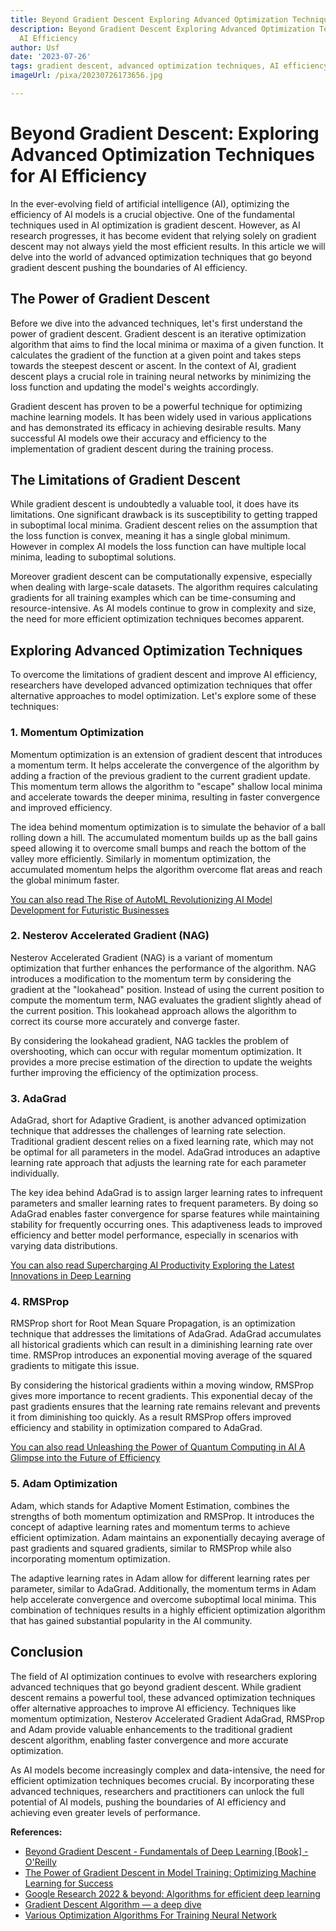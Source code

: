 ```yaml
---
title: Beyond Gradient Descent Exploring Advanced Optimization Techniques for AI Efficiency
description: Beyond Gradient Descent Exploring Advanced Optimization Techniques for
  AI Efficiency
author: Usf
date: '2023-07-26'
tags: gradient descent, advanced optimization techniques, AI efficiency
imageUrl: /pixa/20230726173656.jpg

---
```

#  Beyond Gradient Descent: Exploring Advanced  Optimization  Techniques for AI Efficiency

In the ever-evolving field of artificial intelligence (AI), optimizing the efficiency of AI models is a crucial objective. One of the fundamental techniques used in AI optimization is gradient descent. However, as AI research progresses,  it has become evident  that relying  solely on gradient descent may not always yield the most efficient  results.  In this article we will delve into the world of advanced  optimization techniques that go beyond gradient descent pushing the boundaries of  AI efficiency.

## The Power  of Gradient Descent

Before we dive into the advanced techniques, let's first understand the power  of gradient descent.  Gradient descent is an iterative optimization algorithm that aims to find the  local minima or maxima of  a given function.  It calculates  the gradient of the function at a given point  and takes  steps towards the steepest descent or ascent. In the context of AI, gradient descent  plays a crucial role in training neural  networks by  minimizing the loss function and updating  the model's weights accordingly.

Gradient descent has proven to be a powerful technique for optimizing machine learning  models. It has been widely used in various applications and has demonstrated its efficacy in  achieving desirable results. Many successful AI models owe their accuracy and efficiency to the implementation of gradient descent  during the training process.

## The  Limitations of  Gradient Descent

While gradient  descent is undoubtedly  a valuable tool, it does have its  limitations. One significant drawback is its susceptibility to getting trapped in suboptimal local minima. Gradient descent relies on the assumption that the loss function is convex, meaning it has  a single global minimum. However in complex AI models the loss function  can have multiple local  minima, leading to  suboptimal  solutions.

Moreover gradient descent can be computationally expensive, especially when dealing with  large-scale  datasets. The algorithm  requires calculating gradients for all training examples which can be time-consuming and resource-intensive. As AI models continue to grow  in  complexity  and size, the need for more efficient  optimization techniques becomes apparent.

## Exploring Advanced Optimization Techniques

To overcome the limitations  of  gradient descent and improve AI efficiency, researchers have developed advanced optimization techniques that offer alternative approaches to model optimization. Let's explore some  of these techniques:

### 1. Momentum Optimization

Momentum optimization is an extension of gradient descent that introduces a momentum term. It helps accelerate the convergence of the algorithm by adding a fraction of the previous gradient to the current gradient update. This momentum term allows the algorithm to "escape" shallow local minima and  accelerate towards the deeper  minima, resulting in faster convergence  and improved efficiency.

The idea behind momentum optimization is to  simulate the  behavior of a ball rolling down a  hill. The accumulated momentum builds up as the ball gains speed allowing it to overcome small bumps and reach  the bottom of the valley more efficiently. Similarly  in momentum optimization, the accumulated momentum helps the algorithm  overcome flat areas and reach the global minimum faster.

[You can  also read The Rise of AutoML Revolutionizing AI Model  Development for  Futuristic Businesses](The%20Rise%20of%20AutoML%20Revolutionizing%20AI%20Model%20Development%20for%20Futuristic%20Businesses)


###  2. Nesterov Accelerated  Gradient (NAG)

Nesterov Accelerated Gradient (NAG) is a variant  of momentum optimization that further enhances  the performance of the algorithm. NAG introduces a modification to the  momentum term by considering the gradient at the "lookahead" position. Instead of using the current position to  compute  the momentum term, NAG evaluates the gradient slightly ahead of the current position. This lookahead approach allows the  algorithm to correct its  course more accurately and converge faster.

By  considering  the lookahead gradient, NAG tackles the problem of overshooting, which can occur with regular  momentum optimization. It provides a more precise estimation of the direction to update the weights further improving the efficiency of the optimization process.

###  3. AdaGrad

AdaGrad, short for Adaptive Gradient, is another advanced optimization technique that addresses the challenges of learning rate selection. Traditional gradient descent relies on a fixed learning rate,  which may not be optimal for all parameters in the model. AdaGrad introduces an adaptive learning  rate  approach that adjusts the learning rate for each parameter individually.

The key idea behind AdaGrad is to assign larger learning rates  to infrequent parameters and smaller learning rates to frequent  parameters. By  doing so AdaGrad enables faster convergence for sparse features  while maintaining stability  for frequently occurring ones. This adaptiveness leads to improved efficiency and better model performance, especially in  scenarios with varying data distributions.

[You can also read Supercharging AI Productivity Exploring the Latest Innovations in Deep Learning](Supercharging%20AI%20Productivity%20Exploring%20the%20Latest%20Innovations%20in%20Deep%20Learning)


### 4. RMSProp

RMSProp short for Root Mean Square  Propagation, is an optimization technique that addresses  the limitations of  AdaGrad. AdaGrad accumulates all historical gradients  which can result in a diminishing learning rate over time. RMSProp introduces an exponential moving average of  the squared gradients to mitigate this issue.

By considering the  historical gradients within a moving window, RMSProp gives more importance to recent gradients. This exponential decay of the past gradients ensures that the learning rate remains relevant and prevents it from diminishing too quickly. As a result RMSProp offers  improved efficiency and  stability in optimization compared to AdaGrad.

[You can also read Unleashing the Power of Quantum Computing in AI A  Glimpse into the Future of Efficiency](Unleashing%20the%20Power%20of%20Quantum%20Computing%20in%20AI%20A%20Glimpse%20into%20the%20Future%20of%20Efficiency)


### 5. Adam  Optimization

Adam, which stands for Adaptive Moment Estimation, combines the strengths of both  momentum  optimization and  RMSProp. It introduces the concept of  adaptive learning rates and momentum terms to achieve efficient optimization. Adam maintains an exponentially  decaying average of past gradients and squared gradients, similar to RMSProp while also incorporating momentum optimization.

The adaptive learning rates in Adam  allow for different  learning rates per parameter, similar to AdaGrad. Additionally, the momentum terms in Adam help accelerate convergence  and overcome suboptimal local minima. This combination of techniques results in a highly efficient optimization algorithm that has gained substantial popularity in the AI community.

## Conclusion

The field of AI optimization continues to evolve with researchers exploring advanced techniques that go beyond  gradient descent. While gradient descent remains a powerful tool, these advanced optimization techniques  offer alternative approaches to improve AI efficiency. Techniques like momentum optimization, Nesterov Accelerated  Gradient AdaGrad, RMSProp and Adam provide valuable enhancements to the traditional  gradient descent algorithm, enabling faster convergence and more accurate optimization.

As AI models become increasingly  complex and  data-intensive, the need for efficient optimization techniques becomes crucial. By incorporating these advanced techniques, researchers and practitioners can unlock the full potential  of AI models, pushing the boundaries of AI efficiency and achieving even greater levels of performance.

**References:**
- [Beyond Gradient Descent -  Fundamentals of Deep Learning [Book] - O'Reilly](https://www.oreilly.com/library/view/fundamentals-of-deep/9781491925607/ch04.html)
- [The Power of Gradient Descent in Model Training: Optimizing Machine Learning for  Success](https://medium.com/@utsavstha/the-power-of-gradient-descent-in-model-training-optimizing-machine-learning-for-success-19aa8d68161b)
- [Google Research 2022 & beyond: Algorithms  for efficient  deep learning](https://ai.googleblog.com/2023/02/google-research-2022-beyond-algorithms.html?m=1)
- [Gradient  Descent Algorithm — a deep dive](https://towardsdatascience.com/gradient-descent-algorithm-a-deep-dive-cf04e8115f21)
- [Various Optimization Algorithms For Training Neural Network](https://towardsdatascience.com/optimizers-for-training-neural-network-59450d71caf6)